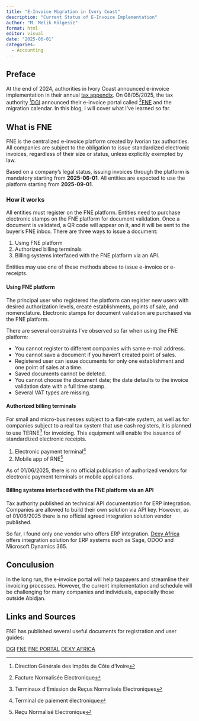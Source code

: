 ```yaml
---
title: "E-Invoice Migration in Ivory Coast"
description: "Current Status of E-Invoice Implementation"
author: "M. Melik Kölgesiz"
format: html
editor: visual
date: "2025-06-01"
categories:
  - Accounting
---
```


## Preface

At the end of 2024, authorities in Ivory Coast announced e-invoice implementation in their annual [tax appendix](https://www.dgi.gouv.ci/assets/documents/EBOOK/ANNEXE_FISCALE_2025/#p=16 "Annexe Fiscale"). On 08/05/2025, the tax authority [^1][DGI](https://www.dgi.gouv.ci/ "DGI") announced their e-invoice portal called [^2][FNE](https://www.services.fne.dgi.gouv.ci/fr/login "FNE Portal") and the migration calendar. In this blog, I will cover what I’ve learned so far.

[^1]: Direction Générale des Impôts de Côte d'Ivoire  
[^2]: Facture Normalisée Electronique  

## What is FNE

FNE is the centralized e-invoice platform created by Ivorian tax authorities. All companies are subject to the obligation to issue standardized electronic invoices, regardless of their size or status, unless explicitly exempted by law.

Based on a company’s legal status, issuing invoices through the platform is mandatory starting from **2025-06-01**. All entities are expected to use the platform starting from **2025-09-01**.

### How it works

All entities must register on the FNE platform. Entities need to purchase electronic stamps on the FNE platform for document validation. Once a document is validated, a QR code will appear on it, and it will be sent to the buyer’s FNE inbox. There are three ways to issue a document:

1.  Using FNE platform
2.  Authorized billing terminals
3.  Billing systems interfaced with the FNE platform via an API.

Entities may use one of these methods above to issue e-invoice or e-receipts.

#### Using FNE platform

The principal user who registered the platform can register new users with desired authorization levels, create establishments, points of sale, and nomenclature. Electronic stamps for document validation are purchased via the FNE platform.

There are several constraints I’ve observed so far when using the FNE platform:

-   You cannot register to different companies with same e-mail address.
-   You cannot save a document if you haven't created point of sales.
-   Registered user can issue documents for only one establishment and one point of sales at a time.
-   Saved documents cannot be deleted.
-   You cannot choose the document date; the date defaults to the invoice validation date with a full time stamp.  
-   Several VAT types are missing.

#### Authorized billing terminals

For small and micro-businesses subject to a flat-rate system, as well as for companies subject to a real tax system that use cash registers, it is planned to use TERNE[^3] for invoicing. This equipment will enable the issuance of standardized electronic receipts.  

1.  Electronic payment terminal[^4]
2.  Mobile app of RNE[^5]

As of 01/06/2025, there is no official publication of authorized vendors for electronic payment terminals or mobile applications.

[^3]: Terminaux d'Emission de Reçus Normalisés Electroniques
[^4]: Terminal de paiement électronique
[^5]: Reçu Normalisé Electronique

#### Billing systems interfaced with the FNE platform via an API

Tax authority published an technical API documentation for ERP integration. Companies are allowed to build their own solution via API key. However, as of 01/06/2025 there is no official agreed integration solution vendor published. 

So far, I found only one vendor who offers ERP integration. [Dexy Africa](https://www.dexyafrica.com/facturation-electronique-cote-ivoire/ "Dexy") offers integration solution for ERP systems such as Sage, ODOO and Microsoft Dynamics 365. 

## Conculusion

In the long run, the e-invoice portal will help taxpayers and streamline their invoicing processes. However, the current implementation and schedule will be challenging for many companies and individuals, especially those outside Abidjan.  

## Links and Sources

FNE has published several useful documents for registration and user guides:

[DGI](https://dgi.gouv.ci/)
[FNE](https://www.fne.dgi.gouv.ci/)
[FNE PORTAL](https://www.services.fne.dgi.gouv.ci/fr/login)
[DEXY AFRICA](https://www.dexyafrica.com/facturation-electronique-cote-ivoire/)

 